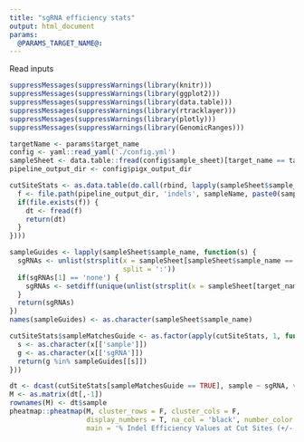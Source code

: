 ```yaml
---
title: "sgRNA efficiency stats"
output: html_document
params: 
  @PARAMS_TARGET_NAME@: 
---
```


Read inputs 

```r
suppressMessages(suppressWarnings(library(knitr)))
suppressMessages(suppressWarnings(library(ggplot2)))
suppressMessages(suppressWarnings(library(data.table)))
suppressMessages(suppressWarnings(library(rtracklayer)))
suppressMessages(suppressWarnings(library(plotly)))
suppressMessages(suppressWarnings(library(GenomicRanges)))

targetName <- params$target_name
config <- yaml::read_yaml('./config.yml')
sampleSheet <- data.table::fread(config$sample_sheet)[target_name == targetName]
pipeline_output_dir <- config$pigx_output_dir
```

```r
cutSiteStats <- as.data.table(do.call(rbind, lapply(sampleSheet$sample_name, function(sampleName) {
  f <- file.path(pipeline_output_dir, 'indels', sampleName, paste0(sampleName, '.sgRNA_efficiency.tsv'))
  if(file.exists(f)) {
    dt <- fread(f)
    return(dt)
  }
})))

sampleGuides <- lapply(sampleSheet$sample_name, function(s) {
  sgRNAs <- unlist(strsplit(x = sampleSheet[sampleSheet$sample_name == s,]$sgRNA_ids, 
                            split = ':'))
  if(sgRNAs[1] == 'none') {
    sgRNAs <- setdiff(unique(unlist(strsplit(x = sampleSheet[target_name == targetName,]$sgRNA_ids, split = ':'))), 'none')
  }
  return(sgRNAs)
})
names(sampleGuides) <- as.character(sampleSheet$sample_name)

cutSiteStats$sampleMatchesGuide <- as.factor(apply(cutSiteStats, 1, function(x) {
  s <- as.character(x[['sample']])
  g <- as.character(x[['sgRNA']])
  return(g %in% sampleGuides[[s]])
}))

dt <- dcast(cutSiteStats[sampleMatchesGuide == TRUE], sample ~ sgRNA, value.var = 'scores')
M <- as.matrix(dt[,-1])
rownames(M) <- dt$sample
pheatmap::pheatmap(M, cluster_rows = F, cluster_cols = F, 
                   display_numbers = T, na_col = 'black', number_color = 'black', 
                   main = '% Indel Efficiency Values at Cut Sites (+/- 5bp)')
```